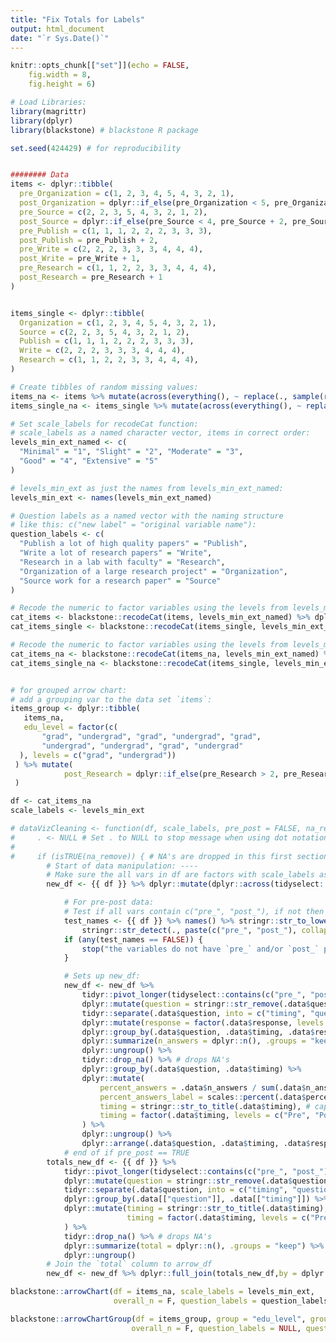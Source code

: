 ```yaml
---
title: "Fix Totals for Labels"
output: html_document
date: "`r Sys.Date()`"
---
```


```r
knitr::opts_chunk[["set"]](echo = FALSE, 
    fig.width = 8,
    fig.height = 6)

# Load Libraries:
library(magrittr)
library(dplyr)
library(blackstone) # blackstone R package

set.seed(424429) # for reproducibility


######## Data
items <- dplyr::tibble(
  pre_Organization = c(1, 2, 3, 4, 5, 4, 3, 2, 1),
  post_Organization = dplyr::if_else(pre_Organization < 5, pre_Organization + 1, pre_Organization),
  pre_Source = c(2, 2, 3, 5, 4, 3, 2, 1, 2),
  post_Source = dplyr::if_else(pre_Source < 4, pre_Source + 2, pre_Source),
  pre_Publish = c(1, 1, 1, 2, 2, 2, 3, 3, 3),
  post_Publish = pre_Publish + 2,
  pre_Write = c(2, 2, 2, 3, 3, 3, 4, 4, 4),
  post_Write = pre_Write + 1,
  pre_Research = c(1, 1, 2, 2, 3, 3, 4, 4, 4),
  post_Research = pre_Research + 1
)


items_single <- dplyr::tibble(
  Organization = c(1, 2, 3, 4, 5, 4, 3, 2, 1),
  Source = c(2, 2, 3, 5, 4, 3, 2, 1, 2),
  Publish = c(1, 1, 1, 2, 2, 2, 3, 3, 3),
  Write = c(2, 2, 2, 3, 3, 3, 4, 4, 4),
  Research = c(1, 1, 2, 2, 3, 3, 4, 4, 4),
)

# Create tibbles of random missing values:
items_na <- items %>% mutate(across(everything(), ~ replace(., sample(row_number(), size = 1, replace = F), NA) ))
items_single_na <- items_single %>% mutate(across(everything(), ~ replace(., sample(row_number(), size = 1, replace = F), NA) ))

# Set scale_labels for recodeCat function:
# scale_labels as a named character vector, items in correct order:
levels_min_ext_named <- c(
  "Minimal" = "1", "Slight" = "2", "Moderate" = "3",
  "Good" = "4", "Extensive" = "5"
)

# levels_min_ext as just the names from levels_min_ext_named:
levels_min_ext <- names(levels_min_ext_named) 

# Question labels as a named vector with the naming structure
# like this: c("new label" = "original variable name"):
question_labels <- c(
  "Publish a lot of high quality papers" = "Publish",
  "Write a lot of research papers" = "Write",
  "Research in a lab with faculty" = "Research",
  "Organization of a large research project" = "Organization",
  "Source work for a research paper" = "Source"
)

# Recode the numeric to factor variables using the levels from levels_min_ext and Select the factor variables:
cat_items <- blackstone::recodeCat(items, levels_min_ext_named) %>% dplyr::select(dplyr::where(is.factor))
cat_items_single <- blackstone::recodeCat(items_single, levels_min_ext_named) %>% dplyr::select(dplyr::where(is.factor))

# Recode the numeric to factor variables using the levels from levels_min_ext and Select the factor variables:
cat_items_na <- blackstone::recodeCat(items_na, levels_min_ext_named) %>% dplyr::select(dplyr::where(is.factor))
cat_items_single_na <- blackstone::recodeCat(items_single, levels_min_ext_named) %>% dplyr::select(dplyr::where(is.factor))


# for grouped arrow chart:
# add a grouping var to the data set `items`:
items_group <- dplyr::tibble(
   items_na,
   edu_level = factor(c(
       "grad", "undergrad", "grad", "undergrad", "grad",
       "undergrad", "undergrad", "grad", "undergrad"
  ), levels = c("grad", "undergrad"))
 ) %>% mutate(
            post_Research = dplyr::if_else(pre_Research > 2, pre_Research - 2, pre_Research)
 )
```


```r
df <- cat_items_na
scale_labels <- levels_min_ext

# dataVizCleaning <- function(df, scale_labels, pre_post = FALSE, na_remove = TRUE) {
#     . <- NULL # Set . to NULL to stop message when using dot notation in mutate:
# 
#     if (isTRUE(na_remove)) { # NA's are dropped in this first section:
        # Start of data manipulation: ----
        # Make sure the all vars in df are factors with scale_labels as their levels:
        new_df <- {{ df }} %>% dplyr::mutate(dplyr::across(tidyselect::everything(), ~ factor(., levels = scale_labels)))

            # For pre-post data:
            # Test if all vars contain c("pre_", "post_"), if not then stop and return an error message:
            test_names <- {{ df }} %>% names() %>% stringr::str_to_lower() %>%
                stringr::str_detect(., paste(c("pre_", "post_"), collapse = "|"))
            if (any(test_names == FALSE)) {
                stop("the variables do not have `pre_` and/or `post_` prefixes, makes sure all variables have the correct prefixes.")
            }

            # Sets up new_df:
            new_df <- new_df %>%
                tidyr::pivot_longer(tidyselect::contains(c("pre_", "post_")), names_to = "question", values_to = "response") %>%
                dplyr::mutate(question = stringr::str_remove(.data$question, "cat_")) %>%
                tidyr::separate(.data$question, into = c("timing", "question"), sep = "_", extra = "merge") %>%
                dplyr::mutate(response = factor(.data$response, levels = scale_labels)) %>%
                dplyr::group_by(.data$question, .data$timing, .data$response) %>%
                dplyr::summarize(n_answers = dplyr::n(), .groups = "keep") %>%
                dplyr::ungroup() %>%
                tidyr::drop_na() %>% # drops NA's
                dplyr::group_by(.data$question, .data$timing) %>%
                dplyr::mutate(
                    percent_answers = .data$n_answers / sum(.data$n_answers),
                    percent_answers_label = scales::percent(.data$percent_answers, accuracy = 1),
                    timing = stringr::str_to_title(.data$timing), # capitalize timing
                    timing = factor(.data$timing, levels = c("Pre", "Post"))
                ) %>%
                dplyr::ungroup() %>%
                dplyr::arrange(.data$question, .data$timing, .data$response)
            # end of if pre_post == TRUE
        totals_new_df <- {{ df }} %>%
            tidyr::pivot_longer(tidyselect::contains(c("pre_", "post_")), names_to = "question", values_to = "response") %>%
            dplyr::mutate(question = stringr::str_remove(.data$question, "cat_")) %>%
            tidyr::separate(.data$question, into = c("timing", "question"), sep = "_", extra = "merge") %>%
            dplyr::group_by(.data[["question"]], .data[["timing"]]) %>%
            dplyr::mutate(timing = stringr::str_to_title(.data$timing), # capitalize timing
                          timing = factor(.data$timing, levels = c("Pre", "Post"))
            ) %>% 
            tidyr::drop_na() %>% # drops NA's
            dplyr::summarize(total = dplyr::n(), .groups = "keep") %>%
            dplyr::ungroup()
        # Join the `total` column to arrow_df
        new_df <- new_df %>% dplyr::full_join(totals_new_df,by = dplyr::join_by("question", "timing"))
```


```r
blackstone::arrowChart(df = items_na, scale_labels = levels_min_ext, 
                       overall_n = F, question_labels = question_labels, question_order = TRUE)
```

```r
blackstone::arrowChartGroup(df = items_group, group = "edu_level", group_levels = c("grad", "undergrad"), scale_labels = levels_min_ext, 
                           overall_n = F, question_labels = NULL, question_order = FALSE)
```

